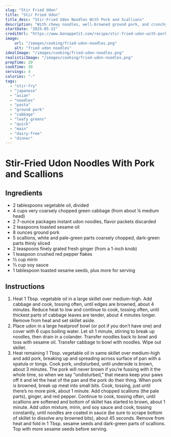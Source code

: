 ```yaml
---
slug: "Stir Fried Udon"
title: "Stir Fried Udon"
title_desc: "Stir-Fried Udon Noodles With Pork and Scallions"
description: "With chewy noodles, well-browned ground pork, and crunchy cabbage, this take on yaki udon (stir-fried udon noodles) gets its flavor from an umami-rich punch of soy sauce and mirin, a sweet Japanese rice wine. (You might recognize the combination from teriyaki recipes.) It also has green onions for a fresh bite and a drizzle of sesame oil for nutty depth. You can easily make it vegetarian: Simply omit the pork and sub in 8 oz. shiitake or crimini mushrooms instead."
startDate: "2025-05-22"
creditUrl: "https://www.bonappetit.com/recipe/stir-fried-udon-with-pork"
image:
    url: "/images/cooking/fried-udon-noodles.png"
    alt: "fried udon noodles"
idealImage: "/images/cooking/fried-udon-noodles.png"
realisticImage: "/images/cooking/fried-udon-noodles.png"
prepTime: 20
cookTime: 30
servings: 4
calories: "-"
tags:
  - "stir-fry"
  - "japanese"
  - "asian"
  - "noodles"
  - "pasta"
  - "ground pork"
  - "cabbage"
  - "leafy greens"
  - "quick"
  - "main"
  - "dairy-free"
  - "dinner"
---
```


# Stir-Fried Udon Noodles With Pork and Scallions

## Ingredients
- 2 tablespoons vegetable oil, divided
- 4 cups very coarsely chopped green cabbage (from about ¼ medium head)
- 2 7-ounce packages instant udon noodles, flavor packets discarded
- 2 teaspoons toasted sesame oil
- 8 ounces ground pork
- 5 scallions, white and pale-green parts coarsely chopped, dark-green parts thinly sliced
- 2 teaspoons finely grated fresh ginger (from a 1-inch knob)
- 1 teaspoon crushed red pepper flakes
- ⅓ cup mirin
- ⅓ cup soy sauce
- 1 tablespoon toasted sesame seeds, plus more for serving

## Instructions
1. Heat 1 Tbsp. vegetable oil in a large skillet over medium-high. Add cabbage and cook, tossing often, until edges are browned, about 4 minutes. Reduce heat to low and continue to cook, tossing often, until thickest parts of cabbage leaves are tender, about 4 minutes longer. Remove from heat and set skillet aside.
2. Place udon in a large heatproof bowl (or pot if you don’t have one) and cover with 6 cups boiling water. Let sit 1 minute, stirring to break up noodles, then drain in a colander. Transfer noodles back to bowl and toss with sesame oil. Transfer cabbage to bowl with noodles. Wipe out skillet.
3. Heat remaining 1 Tbsp. vegetable oil in same skillet over medium-high and add pork, breaking up and spreading across surface of pan with a spatula or tongs. Cook pork, undisturbed, until underside is brown, about 3 minutes. The pork will never brown if you’re fussing with it the whole time, so when we say “undisturbed,” that means keep your paws off it and let the heat of the pan and the pork do their thing. When pork is browned, break up meat into small bits. Cook, tossing, just until there’s no more pink, about 1 minute. Add chopped scallions (the pale parts), ginger, and red pepper. Continue to cook, tossing often, until scallions are softened and bottom of skillet has started to brown, about 1 minute. Add udon mixture, mirin, and soy sauce and cook, tossing constantly, until noodles are coated in sauce (be sure to scrape bottom of skillet to dissolve any browned bits), about 45 seconds. Remove from heat and fold in 1 Tbsp. sesame seeds and dark-green parts of scallions. Top with more sesame seeds before serving.

